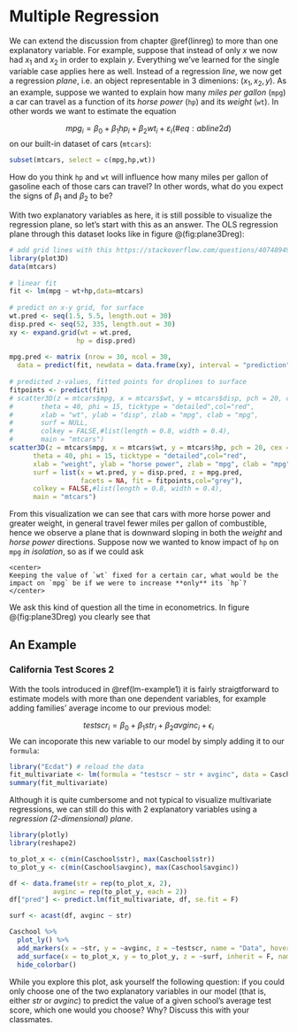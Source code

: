 # Multiple Regression {#multiple-reg}

We can extend the discussion from chapter \@ref(linreg) to more than one explanatory variable. For example, suppose that instead of only $x$ we now had $x_1$ and $x_2$ in order to explain $y$. Everything we've learned for the single variable case applies here as well. Instead of a regression *line*, we now get a regression *plane*, i.e. an object representable in 3 dimenions: $(x_1,x_2,y)$.
As an example, suppose we wanted to explain how many *miles per gallon* (`mpg`) a car can travel as a function of its *horse power* (`hp`) and its *weight* (`wt`). In other words we want to estimate the equation

$$
mpg_i = \beta_0 + \beta_1 hp_i + \beta_2 wt_i + \varepsilon_i (\#eq:abline2d)
$$
on our built-in dataset of cars (`mtcars`):

```r
subset(mtcars, select = c(mpg,hp,wt))
```

How do you think `hp` and `wt` will influence how many miles per gallon of gasoline each of those cars can travel? In other words, what do you expect the signs of $\beta_1$ and $\beta_2$ to be? 


With two explanatory variables as here, it is still possible to visualize the regression plane, so let's start with this as an answer. The OLS regression plane through this dataset looks like in figure \@(fig:plane3Dreg):

```r
# add grid lines with this https://stackoverflow.com/questions/40748949/match-gridlines-to-axis-ticks-in-3d-regression-plot-persp-and-rockchalk
library(plot3D)
data(mtcars)
 
# linear fit
fit <- lm(mpg ~ wt+hp,data=mtcars)
 
# predict on x-y grid, for surface
wt.pred <- seq(1.5, 5.5, length.out = 30)
disp.pred <- seq(52, 335, length.out = 30)
xy <- expand.grid(wt = wt.pred, 
                 hp = disp.pred)
 
mpg.pred <- matrix (nrow = 30, ncol = 30, 
  data = predict(fit, newdata = data.frame(xy), interval = "prediction"))
 
# predicted z-values, fitted points for droplines to surface
fitpoints <- predict(fit) 
# scatter3D(z = mtcars$mpg, x = mtcars$wt, y = mtcars$disp, pch = 20, cex = 1.5, 
#       theta = 40, phi = 15, ticktype = "detailed",col="red",
#       xlab = "wt", ylab = "disp", zlab = "mpg", clab = "mpg",
#       surf = NULL,
#       colkey = FALSE,#list(length = 0.8, width = 0.4),            
#       main = "mtcars")
scatter3D(z = mtcars$mpg, x = mtcars$wt, y = mtcars$hp, pch = 20, cex = 1.5,
      theta = 40, phi = 15, ticktype = "detailed",col="red",
      xlab = "weight", ylab = "horse power", zlab = "mpg", clab = "mpg",
      surf = list(x = wt.pred, y = disp.pred, z = mpg.pred,
                  facets = NA, fit = fitpoints,col="grey"),
      colkey = FALSE,#list(length = 0.8, width = 0.4),
      main = "mtcars")
```

From this visualization we can see that cars with more horse power and greater weight, in general travel fewer miles per gallon of combustible, hence we observe a plane that is downward sloping in both the *weight* and *horse power* directions. Suppose now we wanted to know impact of `hp` on `mpg` *in isolation*, so as if we could ask 

```block
<center>
Keeping the value of `wt` fixed for a certain car, what would be the impact on `mpg` be if we were to increase **only** its `hp`?
</center>
```

We ask this kind of question all the time in econometrics. In figure \@(fig:plane3Dreg) you clearly see that 

## An Example


### California Test Scores 2

With the tools introduced in \@ref(lm-example1) it is fairly straigtforward to estimate models with more than one dependent variables, for example adding families' average income to our previous model:

$$testscr_i = \beta_0 + \beta_1  str_i + \beta_2  avginc_i + \epsilon_i$$
We can incoporate this new variable to our model by simply adding it to our `formula`:

```r
library("Ecdat") # reload the data
fit_multivariate <- lm(formula = "testscr ~ str + avginc", data = Caschool)
summary(fit_multivariate)
```

Although it is quite cumbersome and not typical to visualize multivariate regressions, we can still do this with 2 explanatory variables using a *regression (2-dimensional) plane*.

```r
library(plotly)
library(reshape2)

to_plot_x <- c(min(Caschool$str), max(Caschool$str))
to_plot_y <- c(min(Caschool$avginc), max(Caschool$avginc))

df <- data.frame(str = rep(to_plot_x, 2),
           avginc = rep(to_plot_y, each = 2))
df["pred"] <- predict.lm(fit_multivariate, df, se.fit = F)

surf <- acast(df, avginc ~ str)

Caschool %>%
  plot_ly() %>%
  add_markers(x = ~str, y = ~avginc, z = ~testscr, name = "Data", hoverinfo = "skip", opacity = .5, marker=list(color = 'blue', size = 3)) %>%
  add_surface(x = to_plot_x, y = to_plot_y, z = ~surf, inherit = F, name = "Best Fit Plane", opacity = .75, cauto = F, surfacecolor = rep('grey', 4)) %>%
  hide_colorbar()

```

While you explore this plot, ask yourself the following question: if you could only choose one of the two explanatory variables in our model (that is, either $str$ or $avginc$) to predict the value of a given school's average test score, which one would you choose? Why? Discuss this with your classmates.


